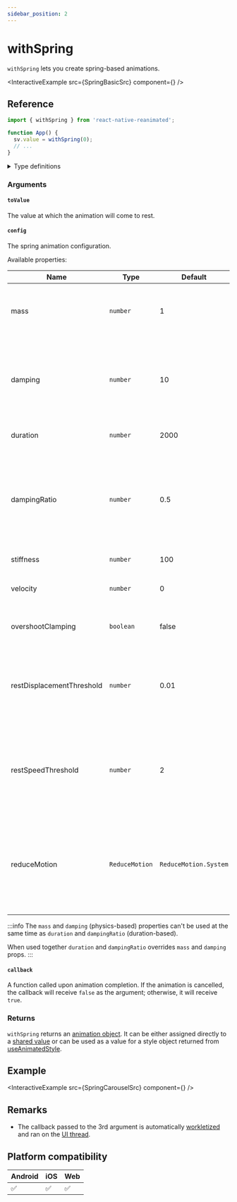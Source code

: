 ```yaml
---
sidebar_position: 2
---
```


# withSpring

`withSpring` lets you create spring-based animations.


<InteractiveExample src={SpringBasicSrc} component={<SpringBasic />} />

## Reference

```javascript
import { withSpring } from 'react-native-reanimated';

function App() {
  sv.value = withSpring(0);
  // ...
}
```

<details>
<summary>Type definitions</summary>

```typescript
type AnimatableValue = number | string | number[];

interface WithSpringConfig {
  damping?: number;
  mass?: number;
  stiffness?: number;
  overshootClamping?: boolean;
  restSpeedThreshold?: number;
  restDisplacementThreshold?: number;
  velocity?: number;
  reduceMotion?: ReduceMotion;
}

function withSpring<T extends AnimatableValue>(
  toValue: T,
  config?: WithSpringConfig,
  callback?: (finished?: boolean, current?: AnimatableValue) => void
): T;

enum ReduceMotion {
  System = 'system',
  Always = 'always',
  Never = 'never',
}
```

</details>

### Arguments

#### `toValue`

The value at which the animation will come to rest.

#### `config` <Optional />

The spring animation configuration.


<InteractivePlayground usePlayground={useSpringPlayground} />

Available properties:

| Name                      | Type           | Default               | Description                                                                                                               |
| ------------------------- | -------------- | --------------------- | ------------------------------------------------------------------------------------------------------------------------- |
| mass                      | `number`       | 1                     | The weight of the spring. Reducing this value makes the animation faster.                                                 |
| damping                   | `number`       | 10                    | How quickly a spring slows down. Higher damping means the spring will come to rest faster.                                |
| duration                  | `number`       | 2000                  | Length of the animation (in milliseconds).                                                                                |
| dampingRatio              | `number`       | 0.5                   | How damped the spring is. Value `1` means the spring is critically damped, and value `>1` means the spring is overdamped. |
| stiffness                 | `number`       | 100                   | How bouncy the spring is.                                                                                                 |
| velocity                  | `number`       | 0                     | Initial velocity applied to the spring equation.                                                                          |
| overshootClamping         | `boolean`      | false                 | Whether a spring can bounce over the `toValue`.                                                                           |
| restDisplacementThreshold | `number`       | 0.01                  | The displacement below which the spring will snap to `toValue` without further oscillations.                              |
| restSpeedThreshold        | `number`       | 2                     | The speed in pixels per second from which the spring will snap to `toValue` without further oscillations.                 |
| reduceMotion <Optional /> | `ReduceMotion` | `ReduceMotion.System` | A parameter that determines how the animation responds to the device's reduced motion accessibility setting.              |

:::info
The `mass` and `damping` (physics-based) properties can't be used at the same time as `duration` and `dampingRatio` (duration-based).

When used together `duration` and `dampingRatio` overrides `mass` and `damping` props.
:::

#### `callback` <Optional />

A function called upon animation completion. If the animation is cancelled, the callback will receive `false` as the argument; otherwise, it will receive `true`.

### Returns

`withSpring` returns an [animation object](/docs/fundamentals/glossary#animation-object). It can be either assigned directly to a [shared value](/docs/fundamentals/glossary#shared-value) or can be used as a value for a style object returned from [useAnimatedStyle](docs/core/useAnimatedStyle).

## Example


<InteractiveExample src={SpringCarouselSrc} component={<SpringCarousel />} />

## Remarks

- The callback passed to the 3rd argument is automatically [workletized](/docs/fundamentals/glossary#to-workletize) and ran on the [UI thread](/docs/fundamentals/glossary#ui-thread).

## Platform compatibility

<div className="platform-compatibility">

| Android | iOS | Web |
| ------- | --- | --- |
| ✅      | ✅  | ✅  |

</div>
